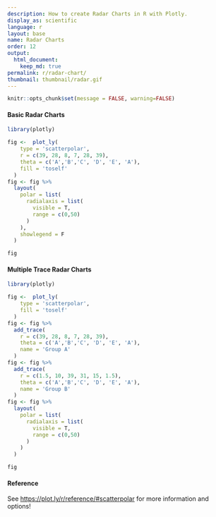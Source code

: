 ```yaml
---
description: How to create Radar Charts in R with Plotly.
display_as: scientific
language: r
layout: base
name: Radar Charts
order: 12
output:
  html_document:
    keep_md: true
permalink: r/radar-chart/
thumbnail: thumbnail/radar.gif
---
```


```r
knitr::opts_chunk$set(message = FALSE, warning=FALSE)
```
#### Basic Radar Charts

```r
library(plotly)

fig <-  plot_ly(
    type = 'scatterpolar',
    r = c(39, 28, 8, 7, 28, 39),
    theta = c('A','B','C', 'D', 'E', 'A'),
    fill = 'toself'
  ) 
fig <- fig %>%
  layout(
    polar = list(
      radialaxis = list(
        visible = T,
        range = c(0,50)
      )
    ),
    showlegend = F
  )

fig
```

#### Multiple Trace Radar Charts

```r
library(plotly)

fig <-  plot_ly(
    type = 'scatterpolar',
    fill = 'toself'
  ) 
fig <- fig %>%
  add_trace(
    r = c(39, 28, 8, 7, 28, 39),
    theta = c('A','B','C', 'D', 'E', 'A'),
    name = 'Group A'
  ) 
fig <- fig %>%
  add_trace(
    r = c(1.5, 10, 39, 31, 15, 1.5),
    theta = c('A','B','C', 'D', 'E', 'A'),
    name = 'Group B'
  ) 
fig <- fig %>%
  layout(
    polar = list(
      radialaxis = list(
        visible = T,
        range = c(0,50)
      )
    )
  )

fig
```

#### Reference

See [https://plot.ly/r/reference/#scatterpolar](https://plot.ly/r/reference/#scatterpolar) for more information and options!